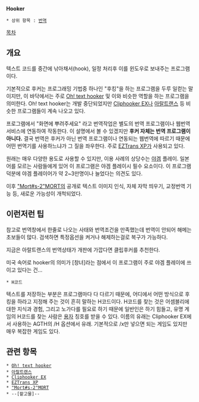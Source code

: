 '''Hooker'''
 * 상위 항목 : [[번역]]

[[목차]]

== 개요 ==
텍스트 코드를 중간에 낚아채서(hook), 일정 처리후 이를 윈도우로 보내주는 프로그램이다. 

기본적으로 후커는 프로그래밍 기법중 하나인 "후킹"을 하는 프로그램을 두루 일컫는 말이지만, 이 바닥에서는 주로 [[Oh! text hooker]] 및 이와 비슷한 역할을 하는 프로그램을 의미한다. Oh! text hooker는 개발 중단되었지만 [[Cliphooker EX]]나 [[아랄트랜스]] 등 비슷한 프로그램들이 계속 나오고 있다.

프로그램에서 "화면에 뿌려주세요" 라고 번역작업은 별도의 번역 프로그램이나 웹번역 서비스에 연동하여 작동한다.
이 설명에서 볼 수 있겠지만 '''후커 자체는 번역 프로그램이 아니다.''' 결국 번역은 후커가 아닌 번역 프로그램이나 연동되는 웹번역에 따르기 때문에 어떤 번역기를 사용하느냐가 그 질을 좌우한다. 주로 [[EZTrans XP]]가 사용되고 있다.

원래는 매우 다양한 용도로 사용할 수 있지만, 이용 사례의 상당수는 [[야겜]] 플레이. 일본어를 모르는 사람들에게 있어 이 프로그램은 야겜 플레이시 필수 요소이다. 이 프로그램 덕분에 야겜 플레이어가 약 2~3만명이나 늘었다는 의견도 있다.

이후 [["Mort#s-2"MORT]]의 공개로 텍스트 이미지 인식, 자체 자막 띄우기, 교정번역 기능 등, 새로운 가능성이 개척되었다.
== 이런저런 팁 ==
참고로 번역창에서 한줄로 나오는 사태와 번역조건을 만족했는데 번역이 안되어 해메는 초보들이 많다. 검색하면 특정옵션을 켜거나 해제하는걸로 복구가 가능하다.

지금은 아랄트랜스의 번역상태가 개판에 가깝다면 클립후커를 추천한다.

미국 속어로 hooker의 의미가 [창녀]라는 점에서 이 프로그램이 주로 야겜 플레이에 쓰이고 있다는 건...

 * H코드

텍스트를 저장하는 부분은 프로그램마다 다 다르기 때문에, 어디에서 어떤 방식으로 후킹을 하라고 지정해 주는 것이 흔히 말하는 H코드이다. H코드를 찾는 것은 어셈블리에 대한 지식과 경험, 그리고 노가다를 필요로 하기 때문에 일반인은 하기 힘들고, 유명 게임의 H코드를 찾는 사람은 [[용자]] 칭호를 받을 수 있다. 이름의 유래는 Cliphooker EX에서 사용하는 AGTH의 /H 옵션에서 유래.
기본적으로 /x만 넣으면 되는 게임도 있지만 매우 복잡한 게임도 있다.

== 관련 항목 ==
 * [[Oh! text hooker]]
 * [[아랄트랜스]]
 * [[Cliphooker EX]]
 * [[EZTrans XP]]
 * [["Mort#s-2"MORT]] 
 * --[팥고물]--
